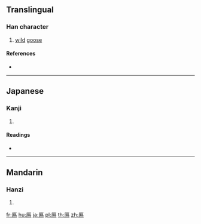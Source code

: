 {{character info/new}}
{{also|雁}}
==Translingual==

===Han character===
{{Han char|rn=196|rad=鳥|as=02|sn=13|four=|canj=MHAF,XMHAF}}

# [[wild]] [[goose]]

====References====
* {{Han ref|kx=1482.010|dkj=46655|dj=2013.180|hdz=74613.070|uh=9CEB|ud=40171}}

----

==Japanese==

===Kanji===
{{ja-kanji|grade=|rs=鳥02}}

# {{defn|lang=ja|sort=鳥02}}

====Readings====
* {{ja-readings|on=[[がん]] (gan)|kun=[[かり]] (kari)}}

----

==Mandarin==

===Hanzi===
{{cmn-hanzi|pin=[[yàn]] ([[yan4]])|wg=yen<sup>4</sup>}}

# {{defn|lang=cmn|sort=鳥02}}

[[fr:鳫]]
[[hu:鳫]]
[[ja:鳫]]
[[pl:鳫]]
[[th:鳫]]
[[zh:鳫]]